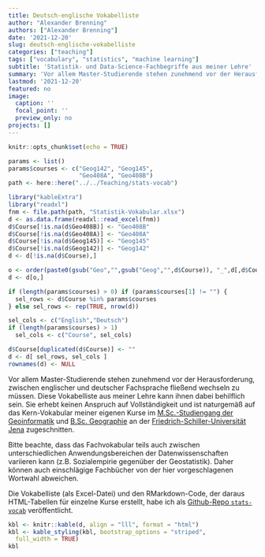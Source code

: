 ```yaml
---
title: Deutsch-englische Vokabelliste
author: "Alexander Brenning"
authors: ["Alexander Brenning"]
date: '2021-12-20'
slug: deutsch-englische-vokabelliste
categories: ["teaching"]
tags: ["vocabulary", "statistics", "machine learning"]
subtitle: 'Statistik- und Data-Science-Fachbegriffe aus meiner Lehre'
summary: 'Vor allem Master-Studierende stehen zunehmend vor der Herausforderung, zwischen englischer und deutscher Fachsprache nahtlos wechseln zu müssen. Diese Vokabelliste aus meiner Lehre kann ihnen dabei behilflich sein...'
lastmod: '2021-12-20'
featured: no
image:
  caption: ''
  focal_point: ''
  preview_only: no
projects: []
---
```




```r
knitr::opts_chunk$set(echo = TRUE)

params <- list()
params$courses <- c("Geog142", "Geog145",
                    "Geo408A", "Geo408B")
path <- here::here("../../Teaching/stats-vocab")

library("kableExtra")
library("readxl")
fnm <- file.path(path, "Statistik-Vokabular.xlsx")
d <- as.data.frame(readxl::read_excel(fnm))
d$Course[!is.na(d$Geo408B)] <- "Geo408B"
d$Course[!is.na(d$Geo408A)] <- "Geo408A"
d$Course[!is.na(d$Geog145)] <- "Geog145"
d$Course[!is.na(d$Geog142)] <- "Geog142"
d <- d[!is.na(d$Course),]

o <- order(paste0(gsub("Geo","",gsub("Geog","",d$Course)), "_",d[,d$Course],c(1:nrow(d))))
d <- d[o,]

if (length(params$courses) > 0) if (params$courses[1] != "") {
  sel_rows <- d$Course %in% params$courses
} else sel_rows <- rep(TRUE, nrow(d))

sel_cols <- c("English","Deutsch")
if (length(params$courses) > 1) 
  sel_cols <- c("Course", sel_cols)

d$Course[duplicated(d$Course)] <- ""
d <- d[ sel_rows, sel_cols ]
rownames(d) <- NULL

```



Vor allem Master-Studierende stehen zunehmend vor der Herausforderung, zwischen englischer und deutscher Fachsprache fließend wechseln zu müssen. Diese Vokabelliste aus meiner Lehre kann ihnen dabei behilflich sein. Sie erhebt keinen Anspruch auf Vollständigkeit und ist naturgemäß auf das Kern-Vokabular meiner eigenen Kurse im [M.Sc.-Studiengang der Geoinformatik](https://www.uni-jena.de/msc_geoinformatik) und [B.Sc. Geographie](https://www.uni-jena.de/bsc_geographie) an der [Friedrich-Schiller-Universität Jena](https://www.uni-jena.de/) zugeschnitten. 

Bitte beachte, dass das Fachvokabular teils auch zwischen unterschiedlichen Anwendungsbereichen der Datenwissenschaften variieren kann (z.B. Sozialempirie gegenüber der Geostatistik). Daher können auch einschlägige Fachbücher von der hier vorgeschlagenen Wortwahl abweichen.

Die Vokabelliste (als Excel-Datei) und den RMarkdown-Code, der daraus HTML-Tabellen für einzelne Kurse erstellt, habe ich als [Github-Repo `stats-vocab`](https://github.com/alexanderbrenning/stats-vocab) veröffentlicht.


```r
kbl <- knitr::kable(d, align = "lll", format = "html")
kbl <- kable_styling(kbl, bootstrap_options = "striped",
  full_width = TRUE)
kbl

```

<img src="https://vg09.met.vgwort.de/na/5635e29f6b52409ebee33ab318cb3e1f" width="1" height="1" alt="">

